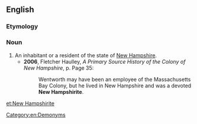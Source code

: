 ==English==

===Etymology===
{{suffix|New Hampshire|ite}}

===Noun===
{{en-noun|head=[[New]] [[Hampshirite]]|New Hampshirites}}

# An inhabitant or a resident of the state of [[New Hampshire]].
#*'''2006''', Fletcher Haulley, ''A Primary Source History of the Colony of New Hampshire'', p. Page 35:
#*:Wentworth may have been an employee of the Massachusetts Bay Colony, but he lived in New Hampshire and was a devoted '''New Hampshirite'''.

[[Category:en:Demonyms]]

[[et:New Hampshirite]]